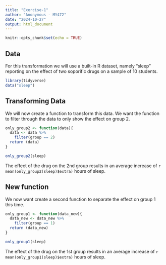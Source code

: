 ```yaml
---
title: "Exercise-1"
author: "Anonymous - MY472"
date: "2024-10-27"
output: html_document
---
```


```r
knitr::opts_chunk$set(echo = TRUE)
```

## Data 

For this transformation we will use a built-in R dataset, namely "sleep" reporting on the effect of two soporific drugs on a sample of 10 students. 

```r
library(tidyverse)
data("sleep")
```

## Transforming Data

We will now create a function to transform this data. We want the function to filter through the data to only show the effect on group 2.

```r
only_group2 <- function(data){
  data <- data %>% 
    filter(group == 2)
  return (data)
}

only_group2(sleep)
```
The effect of the drug on the 2nd group results in an average increase of `r mean(only_group2(sleep)$extra)` hours of sleep.

## New function

We now want create a second function to separate the effect on group 1 this time.

```r
only_group1 <- function(data_new){
  data_new <- data_new %>% 
    filter(group == 1)
  return (data_new)
}

only_group1(sleep)
```

The effect of the drug on the 1st group results in an average increase of `r mean(only_group1(sleep)$extra)` hours of sleep.
